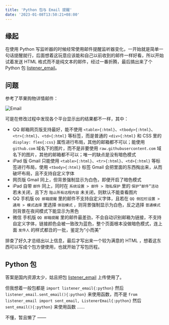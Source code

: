```yaml
---
title: 'Python 包与 Email 提醒'
date: '2023-01-08T13:50:21+08:00'
---
```


## 缘起

在使用 Python 写监听器的时候经常使用邮件提醒监听器变化，一开始就是简单一句话提醒就行，后面想着这玩意应该能和自己以前收到的邮件一样好看，所以开始试着发送 HTML 格式而不是纯文本的邮件，经过一番折腾，最后搞出来了个 Python 包 [listener_email](https://github.com/Cierra-Runis/listener_email)。

<Alert title='注意' description='现已删除' color='danger' />

## 问题

参考了苹果购物详情邮件：

![Email](/post/email.png)

可是在修改过程中发现各个平台显示出的结果都不一样，其中：

- QQ 邮箱网页版支持最好，能不使用 `<table>{:html}`、`<tbody>{:html}`、`<tr>{:html}`、`<td>{:html}` 等标签，而是普通的 `<div>{:html}` 和 CSS 里的 `display: flex{:css}` 属性进行布局，其他的邮箱都不可以；能使用 `github.com` 域名下的图片，而不是非要使用 `raw.githubusercontent.com` 域名下的图片，其他的邮箱都不可以；唯一的缺点是没有暗色模式
- iPad 版 Gmail 只能使用 `<table>{:html}`、`<tr>{:html}`、`<td>{:html}` 等标签进行布局，使用 `<tbody>{:html}` 标签 Gmail 会把里面的东西掏出来，从而破坏布局，且不支持自定义字体
- 网页版 Gmail 同上，但背景强制显示为白色，即便开启了暗色模式
- iPad 自带 `邮件` 同上，同时在 `系统设置 > 邮件 > 隐私保护` 里的 `保护“邮件”活动` 若未关闭，且下方 `阻止所有远程内容` 未关闭，则默认不能查看图片
- QQ 手机版 `QQ 邮箱提醒` 里的邮件不支持自定义字体，且若在 `QQ 侧拉栏设置 > 通用 > 模式选择` 里选择 `体验模式` ，则背景强制显示为白色，反之选择 `普通模式` 则背景在夜间模式下能显示为黑色
- 微信 手机版 `QQ 邮箱提醒` 里的邮件最差劲，不会自动识别邮箱为链接，不支持自定义字体，链接颜色会被一致改为蓝色，整个页面根本没做暗色模式，连上面 `发件人` 的样式都丑的一批，鉴定为“小而美”

<Alert
  title='2025-01-05 21:44:39 补充'
  description='在最新的 iPadOS 18.2 中，只要在 `系统设置 > 邮件 > 载入远程图像` 启用即可'
/>

排查了好久才总结出以上信息，最后才写出来一个较为满意的 HTML
，想着这东西可以写成个包方便使用，也就开始了写包历程。

## Python 包

答案是国内资源太少，姑且把包 [listener_email](https://github.com/Cierra-Runis/listener_email) 上传使用了。

但我想着一般包都是 `import listener_email{:python}` 然后 `listener_email.sent_email(){:python}` 来使用函数，而不是 `from listener_email import sent_email, ListenerEmail{:python}` 然后 `sent_email(){:python}` 来使用函数 ……

不懂，暂且懒了 ——
